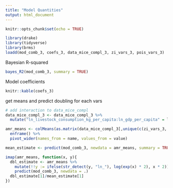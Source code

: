 ```yaml
---
title: "Model Quantities"
output: html_document
---
```


```r
knitr::opts_chunk$set(echo = TRUE)
```

```r
library(drake)
library(tidyverse)
library(brms)
loadd(mod_comb_3, coefs_3, data_mice_compl_3, zi_vars_3, pois_vars_3)
```

Bayesian R-squared
```r
bayes_R2(mod_comb_3, summary = TRUE)
```

Model coefficients
```r
knitr::kable(coefs_3)
```

get means and predict doubling for each vars
```r
# add interaction to data_mice_compl
data_mice_compl_3 <- data_mice_compl_3 %>% 
  mutate("ln_livestock_consumption_kg_per_capita:ln_gdp_per_capita" = ln_livestock_consumption_kg_per_capita * ln_gdp_per_capita)

amr_means <- colMeans(as.matrix(data_mice_compl_3[,unique(c(zi_vars_3, pois_vars_3))])) %>%
  enframe() %>%
  pivot_wider(names_from = name, values_from = value)

mean_estimate <- predict(mod_comb_3, newdata = amr_means, summary = TRUE)

imap(amr_means, function(x, y){
  dbl_estimate <- amr_means %>%
    mutate(!!y := ifelse(str_detect(y, "ln_"), log(exp(x) * 2), x * 2)) %>%
    predict(mod_comb_3, newdata = .)
  dbl_estimate[1]/mean_estimate[1]
})

```

